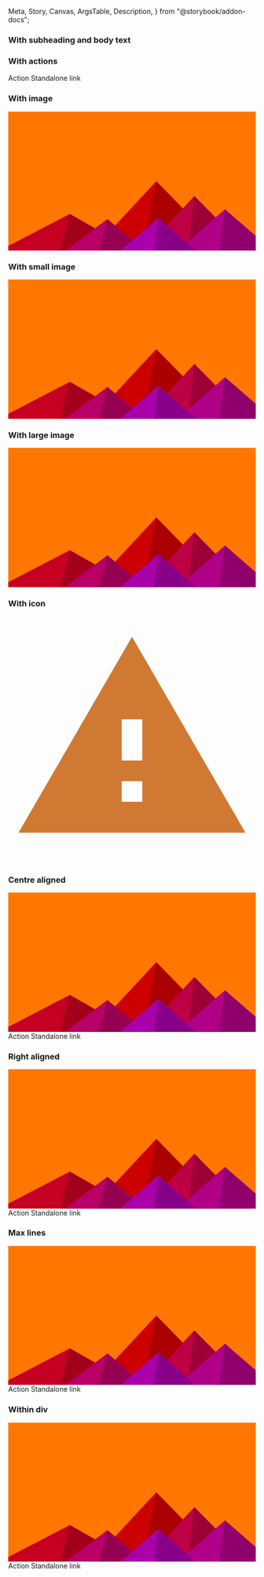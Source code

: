   Meta,
  Story,
  Canvas,
  ArgsTable,
  Description,
} from "@storybook/addon-docs";

<Meta title="React Components/Empty state" component={IcEmptyState} />

<Description markdown={readme} />

### With subheading and body text

<Canvas>
  <Story name="With subheading and body text">
    <IcEmptyState
      heading="Empty state title"
      subheading="Empty state subtitle"
      body="Body text for the empty state."
    />
  </Story>
</Canvas>

### With actions

<Canvas>
  <Story name="With actions">
    <IcEmptyState
      heading="Empty state title"
      subheading="Empty state subtitle"
      body="Body text for the empty state."
    >
      <IcButton slot="actions">Action</IcButton>
      <IcLink href="/" slot="actions">
        Standalone link
      </IcLink>
    </IcEmptyState>
  </Story>
</Canvas>

### With image

<Canvas>
  <Story name="With image">
    <IcEmptyState
      heading="Empty state title"
      subheading="Empty state subtitle"
      body="Body text for the empty state."
    >
      <svg
        slot="image"
        style={{ height: "326px", width: "326px" }}
        xmlns="http://www.w3.org/2000/svg"
        viewBox="0 0 1600 900"
      >
        <rect fill="#ff7700" width="1600" height="1600" y="-350" />
        <polygon fill="#cc0000" points="957 450 539 900 1396 900" />
        <polygon fill="#aa0000" points="957 450 872.9 900 1396 900" />
        <polygon fill="#c50022" points="-60 900 398 662 816 900" />
        <polygon fill="#a3001b" points="337 900 398 662 816 900" />
        <polygon fill="#be0044" points="1203 546 1552 900 876 900" />
        <polygon fill="#9c0036" points="1203 546 1552 900 1162 900" />
        <polygon fill="#b80066" points="641 695 886 900 367 900" />
        <polygon fill="#960052" points="587 900 641 695 886 900" />
        <polygon fill="#b10088" points="1710 900 1401 632 1096 900" />
        <polygon fill="#8f006d" points="1710 900 1401 632 1365 900" />
        <polygon fill="#aa00aa" points="1210 900 971 687 725 900" />
        <polygon fill="#880088" points="943 900 1210 900 971 687" />
      </svg>
    </IcEmptyState>
  </Story>
</Canvas>

### With small image

<Canvas>
  <Story name="With small image">
    <IcEmptyState
      heading="Empty state title"
      subheading="Empty state subtitle"
      body="Body text for empty state."
      image-size="small"
    >
      <svg
        slot="image"
        style={{ height: "326px", width: "326px" }}
        xmlns="http://www.w3.org/2000/svg"
        viewBox="0 0 1600 900"
      >
        <rect fill="#ff7700" width="1600" height="1600" y="-350" />
        <polygon fill="#cc0000" points="957 450 539 900 1396 900" />
        <polygon fill="#aa0000" points="957 450 872.9 900 1396 900" />
        <polygon fill="#c50022" points="-60 900 398 662 816 900" />
        <polygon fill="#a3001b" points="337 900 398 662 816 900" />
        <polygon fill="#be0044" points="1203 546 1552 900 876 900" />
        <polygon fill="#9c0036" points="1203 546 1552 900 1162 900" />
        <polygon fill="#b80066" points="641 695 886 900 367 900" />
        <polygon fill="#960052" points="587 900 641 695 886 900" />
        <polygon fill="#b10088" points="1710 900 1401 632 1096 900" />
        <polygon fill="#8f006d" points="1710 900 1401 632 1365 900" />
        <polygon fill="#aa00aa" points="1210 900 971 687 725 900" />
        <polygon fill="#880088" points="943 900 1210 900 971 687" />
      </svg>
    </IcEmptyState>
  </Story>
</Canvas>

### With large image

<Canvas>
  <Story name="With large image">
    <IcEmptyState
      heading="Empty state title"
      subheading="Empty state subtitle"
      body="Body text for empty state."
      image-size="large"
    >
      <svg
        slot="image"
        style={{ height: "326px", width: "326px" }}
        xmlns="http://www.w3.org/2000/svg"
        viewBox="0 0 1600 900"
      >
        <rect fill="#ff7700" width="1600" height="1600" y="-350" />
        <polygon fill="#cc0000" points="957 450 539 900 1396 900" />
        <polygon fill="#aa0000" points="957 450 872.9 900 1396 900" />
        <polygon fill="#c50022" points="-60 900 398 662 816 900" />
        <polygon fill="#a3001b" points="337 900 398 662 816 900" />
        <polygon fill="#be0044" points="1203 546 1552 900 876 900" />
        <polygon fill="#9c0036" points="1203 546 1552 900 1162 900" />
        <polygon fill="#b80066" points="641 695 886 900 367 900" />
        <polygon fill="#960052" points="587 900 641 695 886 900" />
        <polygon fill="#b10088" points="1710 900 1401 632 1096 900" />
        <polygon fill="#8f006d" points="1710 900 1401 632 1365 900" />
        <polygon fill="#aa00aa" points="1210 900 971 687 725 900" />
        <polygon fill="#880088" points="943 900 1210 900 971 687" />
      </svg>
    </IcEmptyState>
  </Story>
</Canvas>

### With icon

<Canvas>
  <Story name="With icon">
    <IcEmptyState
      heading="Empty state title"
      subheading="Empty state subtitle"
      body="Body text for the empty state."
    >
      <svg
        slot="image"
        aria-labelledby="warning-title"
        xmlns="http://www.w3.org/2000/svg"
        viewBox="0 0 24 24"
        fill="#D07932"
      >
        <title id="warning-title">Warning</title>
        <path d="M0 0h24v24H0z" fill="none" />
        <path d="M1 21h22L12 2 1 21zm12-3h-2v-2h2v2zm0-4h-2v-4h2v4z" />
      </svg>
    </IcEmptyState>
  </Story>
</Canvas>

### Centre aligned

<Canvas>
  <Story name="Centre aligned">
    <IcEmptyState
      heading="Empty state title"
      subheading="Empty state subtitle"
      body="Body text for empty state."
      aligned="center"
    >
      <svg
        slot="image"
        style={{ height: "326px", width: "326px" }}
        xmlns="http://www.w3.org/2000/svg"
        viewBox="0 0 1600 900"
      >
        <rect fill="#ff7700" width="1600" height="1600" y="-350" />
        <polygon fill="#cc0000" points="957 450 539 900 1396 900" />
        <polygon fill="#aa0000" points="957 450 872.9 900 1396 900" />
        <polygon fill="#c50022" points="-60 900 398 662 816 900" />
        <polygon fill="#a3001b" points="337 900 398 662 816 900" />
        <polygon fill="#be0044" points="1203 546 1552 900 876 900" />
        <polygon fill="#9c0036" points="1203 546 1552 900 1162 900" />
        <polygon fill="#b80066" points="641 695 886 900 367 900" />
        <polygon fill="#960052" points="587 900 641 695 886 900" />
        <polygon fill="#b10088" points="1710 900 1401 632 1096 900" />
        <polygon fill="#8f006d" points="1710 900 1401 632 1365 900" />
        <polygon fill="#aa00aa" points="1210 900 971 687 725 900" />
        <polygon fill="#880088" points="943 900 1210 900 971 687" />
      </svg>
      <IcButton slot="actions">Action</IcButton>
      <IcLink href="/" slot="actions">
        Standalone link
      </IcLink>
    </IcEmptyState>
  </Story>
</Canvas>

### Right aligned

<Canvas>
  <Story name="Right aligned">
    <IcEmptyState
      heading="Empty state title"
      subheading="Empty state subtitle"
      body="Body text for empty state."
      aligned="right"
    >
      <svg
        slot="image"
        style={{ height: "326px", width: "326px" }}
        xmlns="http://www.w3.org/2000/svg"
        viewBox="0 0 1600 900"
      >
        <rect fill="#ff7700" width="1600" height="1600" y="-350" />
        <polygon fill="#cc0000" points="957 450 539 900 1396 900" />
        <polygon fill="#aa0000" points="957 450 872.9 900 1396 900" />
        <polygon fill="#c50022" points="-60 900 398 662 816 900" />
        <polygon fill="#a3001b" points="337 900 398 662 816 900" />
        <polygon fill="#be0044" points="1203 546 1552 900 876 900" />
        <polygon fill="#9c0036" points="1203 546 1552 900 1162 900" />
        <polygon fill="#b80066" points="641 695 886 900 367 900" />
        <polygon fill="#960052" points="587 900 641 695 886 900" />
        <polygon fill="#b10088" points="1710 900 1401 632 1096 900" />
        <polygon fill="#8f006d" points="1710 900 1401 632 1365 900" />
        <polygon fill="#aa00aa" points="1210 900 971 687 725 900" />
        <polygon fill="#880088" points="943 900 1210 900 971 687" />
      </svg>
      <IcButton slot="actions">Action</IcButton>
      <IcLink href="/" slot="actions">
        Standalone link
      </IcLink>
    </IcEmptyState>
  </Story>
</Canvas>

### Max lines

<Canvas>
  <Story name="Max lines">
    <IcEmptyState
      heading="Empty state title"
      subheading="Empty state subtitle"
      body="Body of text that is truncated to two lines. Click the 'See more' link to expand the text, then click 'See less' to truncate the text once more!
Dripper caramelization java saucer grounds galão, mocha, and robusta kopi-luwak, percolator, instant, qui saucer latte in brewed café au lait. Con panna, cup, cream, body americano affogato cup espresso, rich milk seasonal saucer grinder spoon that cultivar strong redeye frappuccino barista extraction redeye mazagran. Grounds, french press dripper organic and foam id saucer, crema, black rich dark, grounds breve coffee steamed caramelization percolator."
      bodyMaxLines="2"
    >
      <svg
        slot="image"
        style={{ height: "326px", width: "326px" }}
        xmlns="http://www.w3.org/2000/svg"
        viewBox="0 0 1600 900"
      >
        <rect fill="#ff7700" width="1600" height="1600" y="-350" />
        <polygon fill="#cc0000" points="957 450 539 900 1396 900" />
        <polygon fill="#aa0000" points="957 450 872.9 900 1396 900" />
        <polygon fill="#c50022" points="-60 900 398 662 816 900" />
        <polygon fill="#a3001b" points="337 900 398 662 816 900" />
        <polygon fill="#be0044" points="1203 546 1552 900 876 900" />
        <polygon fill="#9c0036" points="1203 546 1552 900 1162 900" />
        <polygon fill="#b80066" points="641 695 886 900 367 900" />
        <polygon fill="#960052" points="587 900 641 695 886 900" />
        <polygon fill="#b10088" points="1710 900 1401 632 1096 900" />
        <polygon fill="#8f006d" points="1710 900 1401 632 1365 900" />
        <polygon fill="#aa00aa" points="1210 900 971 687 725 900" />
        <polygon fill="#880088" points="943 900 1210 900 971 687" />
      </svg>
      <IcButton slot="actions">Action</IcButton>
      <IcLink href="/" slot="actions">
        Standalone link
      </IcLink>
    </IcEmptyState>
  </Story>
</Canvas>

### Within div

<Canvas>
  <Story name="Within div">
    <div
      style={{
        width: "357px",
        border: "1px solid black",
        background: "#D3D3D3",
      }}
    >
      <IcEmptyState
        heading="Empty state title"
        subheading="Empty state subtitle"
        body="Body text for empty state."
      >
        <svg
          slot="image"
          style={{ height: "326px", width: "326px" }}
          xmlns="http://www.w3.org/2000/svg"
          viewBox="0 0 1600 900"
        >
          <rect fill="#ff7700" width="1600" height="1600" y="-350" />
          <polygon fill="#cc0000" points="957 450 539 900 1396 900" />
          <polygon fill="#aa0000" points="957 450 872.9 900 1396 900" />
          <polygon fill="#c50022" points="-60 900 398 662 816 900" />
          <polygon fill="#a3001b" points="337 900 398 662 816 900" />
          <polygon fill="#be0044" points="1203 546 1552 900 876 900" />
          <polygon fill="#9c0036" points="1203 546 1552 900 1162 900" />
          <polygon fill="#b80066" points="641 695 886 900 367 900" />
          <polygon fill="#960052" points="587 900 641 695 886 900" />
          <polygon fill="#b10088" points="1710 900 1401 632 1096 900" />
          <polygon fill="#8f006d" points="1710 900 1401 632 1365 900" />
          <polygon fill="#aa00aa" points="1210 900 971 687 725 900" />
          <polygon fill="#880088" points="943 900 1210 900 971 687" />
        </svg>
        <IcButton slot="actions">Action</IcButton>
        <IcLink href="/" slot="actions">
          Standalone link
        </IcLink>
      </IcEmptyState>
    </div>
  </Story>
</Canvas>
